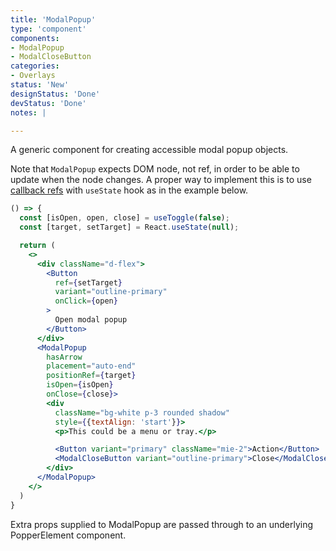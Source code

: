 ```yaml
---
title: 'ModalPopup'
type: 'component'
components:
- ModalPopup
- ModalCloseButton
categories:
- Overlays
status: 'New'
designStatus: 'Done'
devStatus: 'Done'
notes: |

---
```


A generic component for creating accessible modal popup objects.

Note that `ModalPopup` expects DOM node, not ref, in order to be able to update when the node changes.
A proper way to implement this is to use [callback refs](https://reactjs.org/docs/refs-and-the-dom.html#callback-refs) with `useState` hook as in the example below.

```jsx live
() => {
  const [isOpen, open, close] = useToggle(false);
  const [target, setTarget] = React.useState(null);

  return (
    <>
      <div className="d-flex">
        <Button
          ref={setTarget}
          variant="outline-primary"
          onClick={open}
        >
          Open modal popup
        </Button>
      </div>
      <ModalPopup
        hasArrow
        placement="auto-end"
        positionRef={target}
        isOpen={isOpen}
        onClose={close}>
        <div
          className="bg-white p-3 rounded shadow"
          style={{textAlign: 'start'}}>
          <p>This could be a menu or tray.</p>

          <Button variant="primary" className="mie-2">Action</Button>
          <ModalCloseButton variant="outline-primary">Close</ModalCloseButton>
        </div>
      </ModalPopup>
    </>
  )
}
```

Extra props supplied to ModalPopup are passed through to an underlying PopperElement component.
